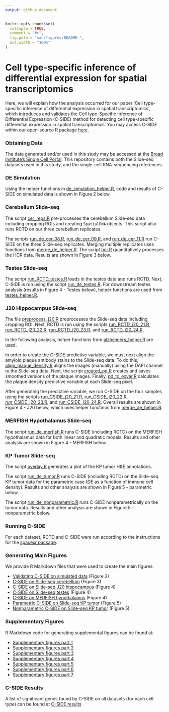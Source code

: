 ```yaml
---
output: github_document
---
```


<!-- README.md is generated from README.Rmd. Please edit that file -->

```r
knitr::opts_chunk$set(
  collapse = TRUE,
  comment = "#>",
  fig.path = "man/figures/README-",
  out.width = "100%"
)
```

# Cell type-specific inference of differential expression for spatial transcriptomics

<!-- badges: start -->
<!-- badges: end -->

Here, we will explain how the analysis occurred for our paper 'Cell type-specific inference of differential expression in spatial transcriptomics', which introduces and validates the Cell type-Specific Inference of Differential Expression (C-SIDE) method for detecting cell type-specific differential expression in spatial transcriptomics. You may access C-SIDE within our open-source R package [here](https://github.com/dmcable/spacexr).

### Obtaining Data

The data generated and/or used in this study may be accessed at the [Broad Institute's Single Cell Portal](https://singlecell.broadinstitute.org/single_cell/study/SCP1663). This repository contains
both the Slide-seq datasets used in this study, and the single-cell RNA-sequencing references.

### DE Simulation

Using the helper functions in [de_simulation_helper.R](https://github.com/dmcable/spacexr/tree/master/AnalysisCSIDE/helper_functions/de_simulation_helper.R), code and results of C-SIDE on simulated data is 
shown in Figure 2 below.

### Cerebellum Slide-seq

The script [cer_reps.R](https://github.com/dmcable/spacexr/tree/master/AnalysisCSIDE/Preprocessing_and_RCTD/cer_reps.R) pre-processes the cerebellum Slide-seq data including cropping ROIs and
creating `SpatialRNA` objects. This script also runs RCTD on our three cerebellum replicates.

The scripts [run_de_cer_08.R](https://github.com/dmcable/spacexr/tree/master/AnalysisCSIDE/run_CSIDE/run_de_cer_08.R), [run_de_cer_09.R](https://github.com/dmcable/spacexr/tree/master/AnalysisCSIDE/run_CSIDE/run_de_cer_09.R), and [run_de_cer_11.R](https://github.com/dmcable/spacexr/tree/master/AnalysisCSIDE/run_CSIDE/run_de_cer_11.R) run C-SIDE on the three Slide-seq 
replicates. Merging multiple replicates uses functions from [merge_de_helper.R](https://github.com/dmcable/spacexr/tree/master/AnalysisCSIDE/helper_functions/merge_de_helper.R).
The script [hcr.R](https://github.com/dmcable/spacexr/tree/master/AnalysisCSIDE/image_analysis/hcr.R) quantitatively processes the HCR data. Results are shown in Figure 3 below.

### Testes Slide-seq

The script [run_RCTD_testes.R](https://github.com/dmcable/spacexr/tree/master/AnalysisCSIDE/Preprocessing_and_RCTD/run_RCTD_testes.R) loads in the testes data and runs RCTD. Next, C-SIDE is run using the script [run_de_testes.R](https://github.com/dmcable/spacexr/tree/master/AnalysisCSIDE/run_CSIDE/run_de_testes.R).
For downstream testes analysis (results in Figure 4 - Testes below), helper functions are used from [testes_helper.R](https://github.com/dmcable/spacexr/tree/master/AnalysisCSIDE/helper_functions/testes_helper.R).

### J20 Hippocampus Slide-seq

The file [preprocess_j20.R](https://github.com/dmcable/spacexr/tree/master/AnalysisCSIDE/j20/preprocess_j20.R) preprocesses the Slide-seq data including cropping ROI. Next, RCTD is run using the scripts [run_RCTD_j20_21.R](https://github.com/dmcable/spacexr/tree/master/AnalysisCSIDE/j20/run_RCTD_j20_21.R), 
[run_RCTD_j20_22.R](https://github.com/dmcable/spacexr/tree/master/AnalysisCSIDE/j20/run_RCTD_j20_22.R), [run_RCTD_j20_23.R](https://github.com/dmcable/spacexr/tree/master/AnalysisCSIDE/j20/run_RCTD_j20_23.R), and [run_RCTD_j20_24.R](https://github.com/dmcable/spacexr/tree/master/AnalysisCSIDE/j20/run_RCTD_j20_24.R).

In the following analysis, helper functions from [alzheimers_helper.R](https://github.com/dmcable/spacexr/tree/master/AnalysisCSIDE/helper_functions/alzheimers_helper.R) are used.

In order to create the C-SIDE predictive variable, we must next align the amyloid plaque antibody stains to the Slide-seq data. To do this,
[align_plaque_density.R](https://github.com/dmcable/spacexr/tree/master/AnalysisCSIDE/j20/align_plaque_density.R) aligns the images (manually) using the DAPI channel to the Slide-seq data.
Next, the script [created_pd.R](https://github.com/dmcable/spacexr/tree/master/AnalysisCSIDE/j20/create_pd.R) creates and saves smoothed versions of the plaque images. Finally, [pd_to_exvar.R](https://github.com/dmcable/spacexr/tree/master/AnalysisCSIDE/j20/pd_to_exvar.R)
calculates the plaque density predictive variable at each Slide-seq pixel.

After generating the predictive variable, we run C-SIDE on the four samples using the scripts [run_CSIDE_j20_21.R](https://github.com/dmcable/spacexr/tree/master/AnalysisCSIDE/j20/run_CSIDE_j20_21.R),
[run_CSIDE_j20_22.R](https://github.com/dmcable/spacexr/tree/master/AnalysisCSIDE/j20/run_CSIDE_j20_22.R), [run_CSIDE_j20_23.R](https://github.com/dmcable/spacexr/tree/master/AnalysisCSIDE/j20/run_CSIDE_j20_23.R), and [run_CSIDE_j20_24.R](https://github.com/dmcable/spacexr/tree/master/AnalysisCSIDE/j20/run_CSIDE_j20_24.R). Overall results are shown in Figure 4 - J20 below,
which uses helper functinos from [merge_de_helper.R](https://github.com/dmcable/spacexr/tree/master/AnalysisCSIDE/helper_functions/merge_de_helper.R).

### MERFISH Hypothalamus Slide-seq

The script [run_de_merfish.R](https://github.com/dmcable/spacexr/tree/master/AnalysisCSIDE/run_CSIDE/run_de_merfish.R) runs C-SIDE (including RCTD) on the MERFISH hypothalamus data for both linear
and quadratic models. Results and other analysis are shown in Figure 4 - MERFISH below.

### KP Tumor Slide-seq 

The script [overlay.R](https://github.com/dmcable/spacexr/tree/master/AnalysisCSIDE/image_analysis/overlay.R) generates a plot of the KP tumor H&E annotations.

The script [run_de_tumor.R](https://github.com/dmcable/spacexr/tree/master/AnalysisCSIDE/run_CSIDE/run_de_tumor.R) runs C-SIDE (including RCTD) on the Slide-seq KP tumor data for the parametric case
(DE as a function of immune cell density). Results and other analysis are shown in Figure 5 - parametric below.

The script [run_de_nonparametric.R](https://github.com/dmcable/spacexr/tree/master/AnalysisCSIDE/run_CSIDE/run_de_nonparametric.R) runs C-SIDE nonparametrically on the tumor data. Results and other analysis 
are shown in Figure 5 - nonparametric below.

### Running C-SIDE

For each dataset, RCTD and C-SIDE were run according to the instructions for the [spacexr package](https://github.com/dmcable/spacexr). 

### Generating Main Figures

We provide R Markdown files that were used to create the main figures:

* [Validating C-SIDE on simulated data](https://raw.githack.com/dmcable/spacexr/master/AnalysisCSIDE/Figures/figure2.html) (Figure 2)
* [C-SIDE on Slide-seq cerebellum](https://raw.githack.com/dmcable/spacexr/master/AnalysisCSIDE/Figures/figure3.html) (Figure 3)
* [C-SIDE on Slide-seq J20 hippocampus](https://raw.githack.com/dmcable/spacexr/master/AnalysisCSIDE/Figures/figure4_j20.html) (Figure 4)
* [C-SIDE on Slide-seq testes](https://raw.githack.com/dmcable/spacexr/master/AnalysisCSIDE/Figures/figure4_testes.html) (Figure 4)
* [C-SIDE on MERFISH hypothalamus](https://raw.githack.com/dmcable/spacexr/master/AnalysisCSIDE/Figures/figure4_merfish.html) (Figure 4)
* [Parametric C-SIDE on Slide-seq KP tumor](https://raw.githack.com/dmcable/spacexr/master/AnalysisCSIDE/Figures/figure5_parametric.html) (Figure 5)
* [Nonparametric C-SIDE on Slide-seq KP tumor](https://raw.githack.com/dmcable/spacexr/master/AnalysisCSIDE/Figures/figure5_nonparametric.html) (Figure 5)

### Supplementary Figures

R Markdown code for generating supplemental figures can be found at:

* [Supplementary figures part 1](https://github.com/dmcable/spacexr/tree/master/AnalysisCSIDE/Figures/supp1.Rmd) 
* [Supplementary figures part 2](https://github.com/dmcable/spacexr/tree/master/AnalysisCSIDE/Figures/supp2.Rmd)
* [Supplementary figures part 3](https://github.com/dmcable/spacexr/tree/master/AnalysisCSIDE/Figures/supp3.Rmd) 
* [Supplementary figures part 4](https://github.com/dmcable/spacexr/tree/master/AnalysisCSIDE/Figures/supp4.Rmd)
* [Supplementary figures part 5](https://github.com/dmcable/spacexr/tree/master/AnalysisCSIDE/Figures/supp5.Rmd)
* [Supplementary figures part 6](https://github.com/dmcable/spacexr/tree/master/AnalysisCSIDE/Figures/supp6.Rmd)
* [Supplementary figures part 7](https://github.com/dmcable/spacexr/tree/master/AnalysisCSIDE/Figures/supp7.Rmd)

### C-SIDE Results

A list of significant genes found by C-SIDE on all datasets (for each cell type) can be found at [C-SIDE results](https://github.com/dmcable/spacexr/tree/master/AnalysisCSIDE/paper_results)
